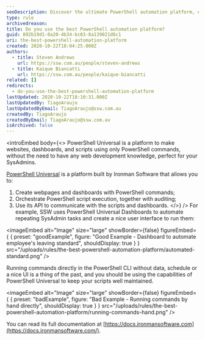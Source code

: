 ```yaml
---
seoDescription: Discover the ultimate PowerShell automation platform, empowering SysAdmins to create webpages, orchestrate scripts, and streamline tasks with ease.
type: rule
archivedreason:
title: Do you use the best PowerShell automation platform?
guid: 892b19d1-0a20-4b34-bc03-8a139021d6c1
uri: the-best-powershell-automation-platform
created: 2020-10-22T18:04:25.000Z
authors:
  - title: Steven Andrews
    url: https://ssw.com.au/people/steven-andrews
  - title: Kaique Biancatti
    url: https://ssw.com.au/people/kaique-biancatti
related: []
redirects:
  - do-you-use-the-best-powershell-automation-platform
lastUpdated: 2020-10-22T18:10:31.000Z
lastUpdatedBy: TiagoAraujo
lastUpdatedByEmail: TiagoAraujo@ssw.com.au
createdBy: TiagoAraujo
createdByEmail: TiagoAraujo@ssw.com.au
isArchived: false
---
```


<introEmbed
  body={<>
PowerShell Universal is a platform to make websites, dashboards, and scripts using only PowerShell commands, without the need to have any web development knowledge, perfect for your SysAdmins.

[PowerShell Universal](https://ironmansoftware.com/powershell-universal/) is a platform built by Ironman Software that allows you to:

1. Create webpages and dashboards with PowerShell commands;
2. Orchestrate PowerShell script execution, together with auditing;
3. Use its API to communicate with the scripts and dashboards.
  </>}
/>
For example, SSW uses PowerShell Universal Dashboards to automate repeating SysAdmin tasks and create a nice user interface to run them:

<imageEmbed
  alt="Image"
  size="large"
  showBorder={false}
  figureEmbed={ {
    preset: "goodExample",
    figure: "Good Example - Dashboard to automate employee's leaving standard",
    shouldDisplay: true
  } }
  src="/uploads/rules/the-best-powershell-automation-platform/automated-standard.png"
/>

Running commands directly in the PowerShell CLI without data, schedule or a nice UI is a thing of the past, and you should be using the capabilities of PowerShell Universal to keep your scripts well maintained.

<imageEmbed
  alt="Image"
  size="large"
  showBorder={false}
  figureEmbed={ {
    preset: "badExample",
    figure: "Bad Example - Running commands by hand directly",
    shouldDisplay: true
  } }
  src="/uploads/rules/the-best-powershell-automation-platform/running-commands-hand.png"
/>

You can read its full documentation at [https://docs.ironmansoftware.com](https://docs.ironmansoftware.com/).
